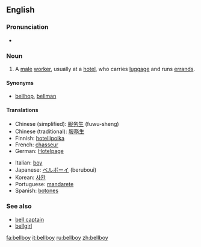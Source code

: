 ==English==

===Pronunciation===
*{{audio|en-us-bellboy.ogg|Audio (US)}}

===Noun===
{{en-noun}}

#A [[male]] [[worker]], usually at a [[hotel]], who carries [[luggage]] and runs [[errand]]s.

====Synonyms====
* [[bellhop]], [[bellman]]

====Translations====
{{trans-top|A male worker, usually at a hotel, who carries luggage and runs errands}}
*Chinese (simplified): [[服务生]] (fuwu-sheng)
*Chinese (traditional): [[服務生]]
*Finnish: [[hotellipoika]]
*French: [[chasseur]]
*German: [[Hotelpage]]
{{trans-mid}}
*Italian: [[boy]] {{m}}
*Japanese: [[ベルボーイ]] (beruboui)
*Korean: [[사환]]
*Portuguese: [[mandarete]]
*Spanish: [[botones]]
{{trans-bottom}}

===See also===
* [[bell captain]]
* [[bellgirl]]

[[fa:bellboy]]
[[it:bellboy]]
[[ru:bellboy]]
[[zh:bellboy]]